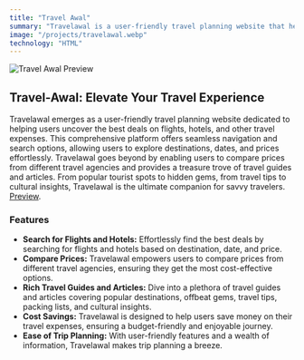 ```yaml
---
title: "Travel Awal"
summary: "Travelawal is a user-friendly travel planning website that helps users find the best deals on flights, hotels, and more. It offers easy navigation and search options by destination, date, and price. Users can also compare prices from various travel agencies. Additionally, Travelawal provides travel guides and articles on popular and offbeat destinations, as well as travel tips and insights. It's a one-stop platform for hassle-free trip planning and savings."
image: "/projects/travelawal.webp"
technology: "HTML"
---
```


![Travel Awal Preview](/projects/travelawal.webp)

## Travel-Awal: Elevate Your Travel Experience
Travelawal emerges as a user-friendly travel planning website dedicated to helping users uncover the best deals on flights, hotels, and other travel expenses. This comprehensive platform offers seamless navigation and search options, allowing users to explore destinations, dates, and prices effortlessly. Travelawal goes beyond by enabling users to compare prices from different travel agencies and provides a treasure trove of travel guides and articles. From popular tourist spots to hidden gems, from travel tips to cultural insights, Travelawal is the ultimate companion for savvy travelers.
[Preview](https://travel-awal.wiscaksono.com).

### Features
- **Search for Flights and Hotels:** Effortlessly find the best deals by searching for flights and hotels based on destination, date, and price.
- **Compare Prices:** Travelawal empowers users to compare prices from different travel agencies, ensuring they get the most cost-effective options.
- **Rich Travel Guides and Articles:** Dive into a plethora of travel guides and articles covering popular destinations, offbeat gems, travel tips, packing lists, and cultural insights.
- **Cost Savings:** Travelawal is designed to help users save money on their travel expenses, ensuring a budget-friendly and enjoyable journey.
- **Ease of Trip Planning:** With user-friendly features and a wealth of information, Travelawal makes trip planning a breeze.


